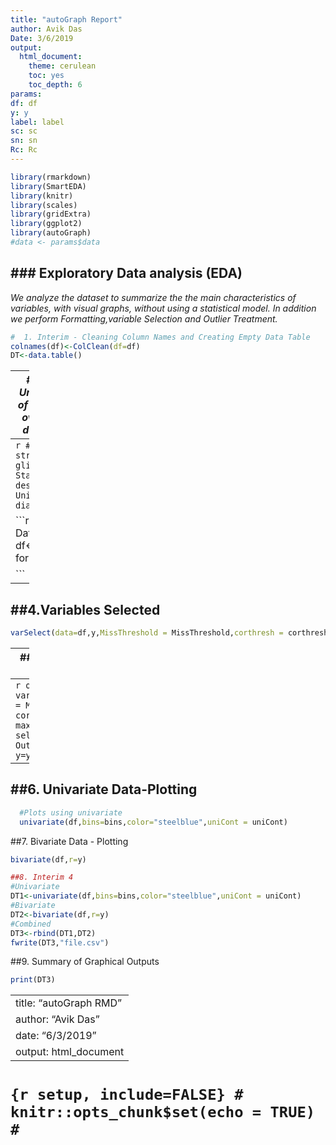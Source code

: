 ```yaml
---
title: "autoGraph Report"
author: Avik Das
Date: 3/6/2019
output:
  html_document: 
    theme: cerulean
    toc: yes
    toc_depth: 6
params:
df: df
y: y
label: label
sc: sc
sn: sn
Rc: Rc
---
```

  
```r
library(rmarkdown)
library(SmartEDA)
library(knitr)
library(scales)
library(gridExtra)
library(ggplot2)
library(autoGraph)
#data <- params$data
```

### Exploratory Data analysis (EDA)
---
*We analyze the dataset to summarize the the main characteristics of variables, with visual graphs, without using a statistical model. In addition we perform Formatting,variable Selection and Outlier
Treatment.* 
```r
#  1. Interim - Cleaning Column Names and Creating Empty Data Table
colnames(df)<-ColClean(df=df)
DT<-data.table()
```
---
### 2. Overview of the data
*Understanding the dimensions of the dataset, variable names, overall missing summary and data types of each variables.*
---
```r
## Glimpsing the basic structure of the Data
glimpse(df)
## Descriptive Statistics of Numerical Data
describe(df)
## Missing and Unique Data Attributes
diagnose(df)
```

```r
#3.Interim2 - Formatting the Data into Category an Numerical
df<-format(data=df,y=y,minCont=20)

```
---
##4.Variables Selected
---
```r
varSelect(data=df,y,MissThreshold = MissThreshold,corthresh = corthresh,maxFact = maxFact,ID=ID)
```
---
##5. Interim 3 Variable Selection and Outlier Clipping
---
```r
optimum<-varSelect(data=df,y,MissThreshold = MissThreshold,corthresh = corthresh,maxFact = maxFact,ID=ID)
df<-select(df,optimum)
df<-Outclip(data=df, y=y,capfloor=capfloor)
```
---
##6. Univariate Data-Plotting
---  
```r
  #Plots using univariate
  univariate(df,bins=bins,color="steelblue",uniCont = uniCont)
```

##7. Bivariate Data - Plotting
```r
bivariate(df,r=y)
```

```r
##8. Interim 4
#Univariate
DT1<-univariate(df,bins=bins,color="steelblue",uniCont = uniCont)
#Bivariate
DT2<-bivariate(df,r=y)
#Combined
DT3<-rbind(DT1,DT2)
fwrite(DT3,"file.csv")
```

##9. Summary of Graphical Outputs
```r
print(DT3)

```
---
title: "autoGraph RMD"
author: "Avik Das"
date: "6/3/2019"
output: html_document
---

# ```{r setup, include=FALSE}
# knitr::opts_chunk$set(echo = TRUE)
# ```
